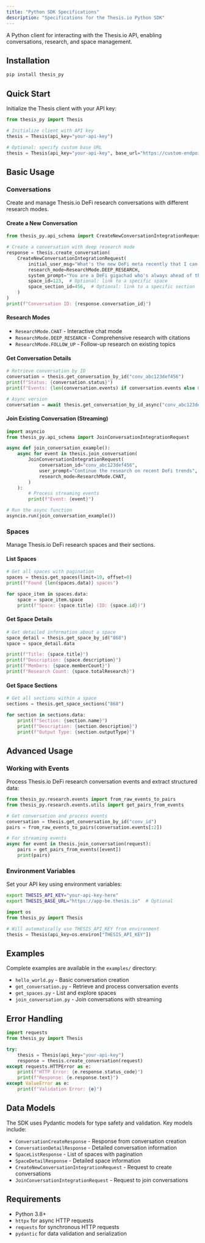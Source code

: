 ```yaml
---
title: "Python SDK Specifications"
description: "Specifications for the Thesis.io Python SDK"
---
```


A Python client for interacting with the Thesis.io API, enabling conversations, research, and space management.

## Installation

```bash
pip install thesis_py
```

## Quick Start

Initialize the Thesis client with your API key:

```python
from thesis_py import Thesis

# Initialize client with API key
thesis = Thesis(api_key="your-api-key")

# Optional: specify custom base URL
thesis = Thesis(api_key="your-api-key", base_url="https://custom-endpoint.com")
```

## Basic Usage

### Conversations

Create and manage Thesis.io DeFi research conversations with different research modes.

#### Create a New Conversation

```python
from thesis_py.api_schema import CreateNewConversationIntegrationRequest, ResearchMode

# Create a conversation with deep research mode
response = thesis.create_conversation(
    CreateNewConversationIntegrationRequest(
        initial_user_msg="What's the new DeFi meta recently that I can ape in?",
        research_mode=ResearchMode.DEEP_RESEARCH,
        system_prompt="You are a DeFi gigachad who's always ahead of the new DeFi meta.",
        space_id=123,  # Optional: link to a specific space
        space_section_id=456,  # Optional: link to a specific section
    )
)
print(f"Conversation ID: {response.conversation_id}")
```

#### Research Modes

- `ResearchMode.CHAT` - Interactive chat mode
- `ResearchMode.DEEP_RESEARCH` - Comprehensive research with citations
- `ResearchMode.FOLLOW_UP` - Follow-up research on existing topics

#### Get Conversation Details

```python
# Retrieve conversation by ID
conversation = thesis.get_conversation_by_id("conv_abc123def456")
print(f"Status: {conversation.status}")
print(f"Events: {len(conversation.events) if conversation.events else 0}")

# Async version
conversation = await thesis.get_conversation_by_id_async("conv_abc123def456")
```

#### Join Existing Conversation (Streaming)

```python
import asyncio
from thesis_py.api_schema import JoinConversationIntegrationRequest

async def join_conversation_example():
    async for event in thesis.join_conversation(
        JoinConversationIntegrationRequest(
            conversation_id="conv_abc123def456",
            user_prompt="Continue the research on recent DeFi trends",
            research_mode=ResearchMode.CHAT,
        )
    ):
        # Process streaming events
        print(f"Event: {event}")

# Run the async function
asyncio.run(join_conversation_example())
```

### Spaces

Manage Thesis.io DeFi research spaces and their sections.

#### List Spaces

```python
# Get all spaces with pagination
spaces = thesis.get_spaces(limit=10, offset=0)
print(f"Found {len(spaces.data)} spaces")

for space_item in spaces.data:
    space = space_item.space
    print(f"Space: {space.title} (ID: {space.id})")
```

#### Get Space Details

```python
# Get detailed information about a space
space_detail = thesis.get_space_by_id("868")
space = space_detail.data

print(f"Title: {space.title}")
print(f"Description: {space.description}")
print(f"Members: {space.memberCount}")
print(f"Research Count: {space.totalResearch}")
```

#### Get Space Sections

```python
# Get all sections within a space
sections = thesis.get_space_sections("868")

for section in sections.data:
    print(f"Section: {section.name}")
    print(f"Description: {section.description}")
    print(f"Output Type: {section.outputType}")
```

## Advanced Usage

### Working with Events

Process Thesis.io DeFi research conversation events and extract structured data:

```python
from thesis_py.research.events import from_raw_events_to_pairs
from thesis_py.research.events.utils import get_pairs_from_events

# Get conversation and process events
conversation = thesis.get_conversation_by_id("conv_id")
pairs = from_raw_events_to_pairs(conversation.events[:2])

# For streaming events
async for event in thesis.join_conversation(request):
    pairs = get_pairs_from_events([event])
    print(pairs)
```

### Environment Variables

Set your API key using environment variables:

```bash
export THESIS_API_KEY="your-api-key-here"
export THESIS_BASE_URL="https://app-be.thesis.io"  # Optional
```

```python
import os
from thesis_py import Thesis

# Will automatically use THESIS_API_KEY from environment
thesis = Thesis(api_key=os.environ["THESIS_API_KEY"])
```

## Examples

Complete examples are available in the `examples/` directory:

- `hello_world.py` - Basic conversation creation
- `get_conversation.py` - Retrieve and process conversation events
- `get_spaces.py` - List and explore spaces
- `join_conversation.py` - Join conversations with streaming

## Error Handling

```python
import requests
from thesis_py import Thesis

try:
    thesis = Thesis(api_key="your-api-key")
    response = thesis.create_conversation(request)
except requests.HTTPError as e:
    print(f"HTTP Error: {e.response.status_code}")
    print(f"Response: {e.response.text}")
except ValueError as e:
    print(f"Validation Error: {e}")
```

## Data Models

The SDK uses Pydantic models for type safety and validation. Key models include:

- `ConversationCreateResponse` - Response from conversation creation
- `ConversationDetailResponse` - Detailed conversation information
- `SpaceListResponse` - List of spaces with pagination
- `SpaceDetailResponse` - Detailed space information
- `CreateNewConversationIntegrationRequest` - Request to create conversations
- `JoinConversationIntegrationRequest` - Request to join conversations

## Requirements

- Python 3.8+
- `httpx` for async HTTP requests
- `requests` for synchronous HTTP requests
- `pydantic` for data validation and serialization
